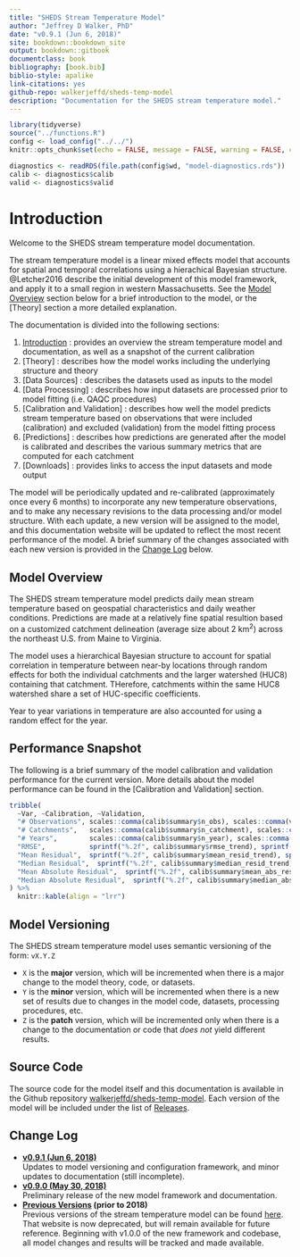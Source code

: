 ```yaml
--- 
title: "SHEDS Stream Temperature Model"
author: "Jeffrey D Walker, PhD"
date: "v0.9.1 (Jun 6, 2018)"
site: bookdown::bookdown_site
output: bookdown::gitbook
documentclass: book
bibliography: [book.bib]
biblio-style: apalike
link-citations: yes
github-repo: walkerjeffd/sheds-temp-model
description: "Documentation for the SHEDS stream temperature model."
---
```


```r
library(tidyverse)
source("../functions.R")
config <- load_config("../../")
knitr::opts_chunk$set(echo = FALSE, message = FALSE, warning = FALSE, comment = NA)

diagnostics <- readRDS(file.path(config$wd, "model-diagnostics.rds"))
calib <- diagnostics$calib
valid <- diagnostics$valid
```

# Introduction {#intro}

Welcome to the SHEDS stream temperature model documentation.

The stream temperature model is a linear mixed effects model that accounts for spatial and temporal correlations using a hierachical Bayesian structure. @Letcher2016 describe the initial development of this model framework, and apply it to a small region in western Massachusetts. See the [Model Overview] section below for a brief introduction to the model, or the [Theory] section a more detailed explanation.

The documentation is divided into the following sections:

1. [Introduction] : provides an overview the stream temperature model and documentation, as well as a snapshot of the current calibration
1. [Theory] : describes how the model works including the underlying structure and theory
1. [Data Sources] : describes the datasets used as inputs to the model
1. [Data Processing] : describes how input datasets are processed prior to model fitting (i.e. QAQC procedures) 
1. [Calibration and Validation] : describes how well the model predicts stream temperature based on observations that were included (calibration) and excluded (validation) from the model fitting process
1. [Predictions] : describes how predictions are generated after the model is calibrated and describes the various summary metrics that are computed for each catchment
1. [Downloads] : provides links to access the input datasets and mode output

The model will be periodically updated and re-calibrated (approximately once every 6 months) to incorporate any new temperature observations, and to make any necessary revisions to the data processing and/or model structure. With each update, a new version will be assigned to the model, and this documentation website will be updated to reflect the most recent performance of the model. A brief summary of the changes associated with each new version is provided in the [Change Log](#change-log) below.

## Model Overview

The SHEDS stream temperature model predicts daily mean stream temperature based on geospatial characteristics and daily weather conditions. Predictions are made at a relatively fine spatial resultion based on a customized catchment delineation (average size about 2 km^2^) across the northeast U.S. from Maine to Virginia. 

The model uses a hierarchical Bayesian structure to account for spatial correlation in temperature between near-by locations through random effects for both the individual catchments and the larger watershed (HUC8) containing that catchment. THerefore, catchments within the same HUC8 watershed share a set of HUC-specific coefficients.

Year to year variations in temperature are also accounted for using a random effect for the year.

## Performance Snapshot

The following is a brief summary of the model calibration and validation performance for the current version. More details about the model performance can be found in the [Calibration and Validation] section.

```r
tribble(
  ~Var, ~Calibration, ~Validation,
  "# Observations", scales::comma(calib$summary$n_obs), scales::comma(valid$summary$n_obs),
  "# Catchments",   scales::comma(calib$summary$n_catchment), scales::comma(valid$summary$n_catchment),
  "# Years",        scales::comma(calib$summary$n_year), scales::comma(valid$summary$n_year),
  "RMSE",           sprintf("%.2f", calib$summary$rmse_trend), sprintf("%.2f", valid$summary$rmse_trend),
  "Mean Residual",  sprintf("%.2f", calib$summary$mean_resid_trend), sprintf("%.2f", valid$summary$mean_resid_trend),
  "Median Residual",  sprintf("%.2f", calib$summary$median_resid_trend), sprintf("%.2f", valid$summary$median_resid_trend),
  "Mean Absolute Residual",  sprintf("%.2f", calib$summary$mean_abs_resid_trend), sprintf("%.2f", valid$summary$mean_abs_resid_trend),
  "Median Absolute Residual",  sprintf("%.2f", calib$summary$median_abs_resid_trend), sprintf("%.2f", valid$summary$median_abs_resid_trend)
) %>% 
  knitr::kable(align = "lrr")
```




## Model Versioning

The SHEDS stream temperature model uses semantic versioning of the form: `vX.Y.Z`

- `X` is the **major** version, which will be incremented when there is a major change to the model theory, code, or datasets.
- `Y` is the **minor** version, which will be incremented when there is a new set of results due to changes in the model code, datasets, processing procedures, etc.
- `Z` is the **patch** version, which will be incremented only when there is a change to the documentation or code that *does not* yield different results.

## Source Code

The source code for the model itself and this documentation is available in the Github repository [walkerjeffd/sheds-temp-model](https://github.com/walkerjeffd/sheds-temp-model). Each version of the model will be included under the list of  [Releases](https://github.com/walkerjeffd/sheds-temp-model/releases).

## Change Log {#change-log}

- **[v0.9.1 (Jun 6, 2018)](http://ecosheds.org/models/stream-temperature/v0.9.1/)**  
Updates to model versioning and configuration framework, and minor updates to documentation (still incomplete).
- **[v0.9.0 (May 30, 2018)](http://ecosheds.org/models/stream-temperature/v0.9.0/)**  
Preliminary release of the new model framework and documentation.
- **[Previous Versions](http://conte-ecology.github.io/conteStreamTemperature_northeast/) (prior to 2018)**  
Previous versions of the stream temperature model can be found [here](http://conte-ecology.github.io/conteStreamTemperature_northeast/). That website is now deprecated, but will remain available for future reference. Beginning with v1.0.0 of the new framework and codebase, all model changes and results will be tracked and made available.

